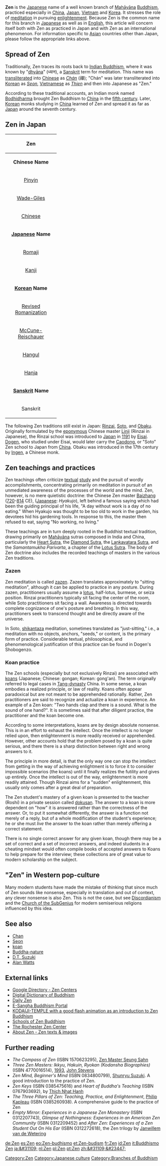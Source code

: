 {{buddhism}}
'''Zen''' is the [[Japanese]] name of a well known branch of [[Mahayana|Mah&#257;y&#257;na]] [[Buddhism]], practiced especially in [[Chinese Buddhism|China]], [[Japanese Buddhism|Japan]], [[Vietnam]] and [[Korean Buddhism|Korea]]. It stresses the role of [[meditation]] in pursuing [[Enlightenment (Buddhism)|enlightenment]].  Because Zen is the common name for this branch in [[Japanese language|Japanese]] as well as in [[English language|English]], this article will concern itself both with Zen as practiced in Japan and with Zen as an international phenomenon.  For information specific to [[Asia]]n countries other than Japan, please follow the appropriate links above.

==Spread of Zen==

Traditionally, Zen traces its roots back to [[Indian Buddhism]], where it was known by "[[dhyana|dhy&#257;na]]" (&#2343;&#2381;&#2351;&#2366;&#2344;), a [[Sanskrit]] term for meditation. This name was [[transliterate]]d into [[Chinese]] as ''[[Chan|Ch&aacute;n]]'' (&#31146;); "Ch&aacute;n" was later transliterated into [[Korean language|Korean]] as ''[[Seon]]'', [[Vietnamese language|Vietnamese]] as ''[[Thien]]'' and then into Japanese as "Zen."

According to these traditional accounts, an Indian monk named [[Bodhidharma]] brought Zen Buddhism to [[China]] in the [[5th century|fifth century]]. Later, [[Korea|Korean]] monks studying in [[China]] learned of Zen and spread it as far as [[Japan]] around the seventh century.

==Zen in Japan==
{| border=1 width=300 cellpadding=2 cellspacing=0 align=right style="margin:0 0 1em 1em;"
|-
! colspan=2 align=center bgcolor=#FFCCCC | '''Zen'''
|-
! colspan=2 align=center | '''Chinese Name'''
|-
| [[Pinyin]]
| [[Chán]]
|-
| width=150 | [[Wade-Giles]]
| width=150 | Ch'an
|-
| [[Chinese language|Chinese]]
| &#31146;
|-
! colspan=2 align=center | '''[[Japanese language|Japanese]] Name'''
|-
| [[Romaji]]
| Zen
|-
| [[Kanji]]
| &#31109;
|-
! colspan=2 align=center | '''[[Korean language|Korean]] Name'''
|-
| width=150 | [[Revised Romanization of Korean|Revised Romanization]]
| width=150 | [[Seon]]
|-
| width=150 | [[McCune-Reischauer]]
| width=150 | S&#335;n
|-
| [[Hangul]]
| &#49440;
|-
| width="150" | [[Hanja]]
| width="150" | &#31146;
|-
! colspan=2 align=center | '''[[Sanskrit]] Name'''
|-
| Sanskrit
| &#2343;&#2381;&#2351;&#2366;&#2344; [[dhyana|dhy&#257;na]]
|}
The following Zen traditions still exist in Japan: [[Rinzai]], [[Soto]], and [[Obaku School|Obaku]].  Originally formulated by the [[eponym]]ous Chinese master [[Linji]] (Rinzai in Japanese), the Rinzai school was introduced to [[Japan]] in [[1191]] by [[Eisai]]. [[Dogen]], who studied under Eisai, would later carry the [[Caodong]], or "Soto" Zen school to Japan from [[China]].  Obaku was introduced in the 17th century by [[Ingen]], a Chinese monk.

==Zen teachings and practices==

Zen teachings often criticize [[text]]ual [[Hermeneutics|study]] and the pursuit of wordly accomplishments, concentrating primarily on meditation in pursuit of an unmediated awareness of the processes of the world and the mind. Zen, however, is no mere quietistic doctrine: the Chinese Zen master [[Baizhang]] ([[720]]-[[814]] CE), ([[Japanese language|Japanese]]: ''Hyakujo''), left behind a famous saying which had been the guiding principal of his life, "A day without work is a day of no eating." When Hyakujo was thought to be too old to work in the garden, his devotees hid his gardening tools. In response to this, the master then refused to eat, saying "No working, no living." 

These teachings are in turn deeply rooted in the Buddhist textual tradition, drawing primarily on [[Mahayana|Mah&#257;y&#257;na]] sutras composed in India and China, particularly the [[Heart Sutra]], the [[Diamond Sutra]], the [[Lankavatara Sutra]], and the ''Samantamukha Parivarta'', a chapter of the [[Lotus Sutra]]. The body of Zen doctrine also includes the recorded teachings of masters in the various Zen traditions.

===Zazen===

Zen meditation is called [[zazen]]. Zazen translates approximately to "sitting meditation", although it can be applied to practice in any posture. During zazen, practitioners usually assume a [[lotus position|lotus]], half-lotus, burmese, or seiza position. Rinzai practitioners typically sit facing the center of the room, while Soto practitioners sit facing a wall. Awareness is directed towards complete cognizance of one's posture and breathing. In this way, practitioners seek to transcend thought and be directly aware of the universe.

In Soto, [[shikantaza]] meditation, sometimes translated as "just-sitting," i.e., a meditation with no objects, anchors, "seeds," or content, is the primary form of practice. Considerable textual, philosophical, and phenomenological justification of this practice can be found in Dogen's Shobogenzo.

===Koan practice===
The Zen schools (especially but not exclusively Rinzai) are associated with [[koan|koans]] (Japanese; Chinese: gongan; Korean: gong'an). The term originally referred to legal cases in [[Tang Dynasty|Tang-dynasty]] China. In some sense, a koan embodies a realized principle, or law of reality. Koans often appear paradoxical but are not meant to be apprehended rationally. Rather, Zen practitioners are said to recognize and actualize a koan in experience. An example of a Zen koan: "Two hands clap and there is a sound. What is the sound of one hand?". It is sometimes said that after diligent practice, the practitioner and the koan become one.

According to some interpretations, koans are by design absolute nonsense. This is in an effort to exhaust the intellect. Once the intellect is no longer relied upon, then enlightenment is more readily received or apprehended. However, other accounts hold that the problem posed by a koan is quite serious, and there there is a sharp distinction between right and wrong answers to it.

The principle in more detail, is that the only way one can stop the intellect from getting in the way of achieving enlightment is to force it to consider impossible scenarios (the koans) until it finally realizes the futility and gives up entirely. Once the intellect is out of the way, enlightenment is more readily attained. Though Rinzai aims for a "sudden" enlightenment, this usually only comes after a great deal of preparation.

The Zen student's mastery of a given koan is presented to the teacher (Roshi) in a private session called [[dokusan]]. The answer to a koan is more dependent on "how" it is answered rather than the correctness of the answer. Or, to put it somewhat differently, the answer is a function not merely of a reply, but of a whole modification of the student's experience; he or she must ''live'' the answer to the koan rather than merely offering a correct statement.

There is no single correct answer for any given koan, though there may be a set of correct and a set of incorrect answers, and indeed students in a cheating mindset would often compile books of accepted answers to Koans to help prepare for the interview; these collections are of great value to modern scholarship on the subject.

=="Zen" in Western pop-culture==

Many modern students have made the mistake of thinking that since much of Zen sounds like nonsense, especially in translation and out of context, any clever nonsense is also Zen. This is not the case, but see [[Discordianism]] and the [[Church of the SubGenius]] for modern semiserious religions influenced by this idea.

==See also==
*[[Chan]]
*[[Seon]]
*[[koan]]
*[[Tathagatagarbha doctrine#Tath&#257;gatagarbha in Zen|Buddha-nature]]
*[[D.T. Suzuki]]
*[[Alan Watts]]

== External links ==
*[http://directory.google.com/Top/Society/Religion_and_Spirituality/Buddhism/Lineages/Zen/Centers/ Google Directory - Zen Centers]
*[http://www.acmuller.net/ddb Digital Dictionary of Buddhism]
*[http://www.dailyzen.com/ Daily Zen]
*[http://www.e-sangha.com/ E-Sangha Buddhism Portal]
*[http://www.do-not-zzz.com/ KODAIJI-TEMPLE with a good flash animation as an introduction to Zen Buddhism]
*[http://www.ciolek.com/WWWVLPages/ZenPages/ZenSchools.html/ Schools of Zen Buddhism]
*[http://www.rzc.org/html/main.html The Rochester Zen Center]
*[http://zen.thetao.info/ About Zen - Zen texts & images]

==Further reading ==
*''The Compass of Zen'' (ISBN 1570623295), [[Zen Master Seung Sahn]]
*''Three Zen Masters: Ikkyu, Hakuin, Ryokan (Kodansha Biographies)'' (ISBN 4770016514), [[1993]], [[John Stevens (scholar)|John Stevens]]
*''Zen Mind, Beginner's Mind'' (ISBN 0834800799), [[Shunryu Suzuki]]. A good introduction to the practice of Zen.
*''Zen Keys'' (ISBN 0385475616) and ''Heart of Buddha's Teaching'' (ISBN 0767903692), by [[Thich Nhat Hanh]]
*''The Three Pillars of Zen: Teaching, Practice, and Enlightenment'', [[Philip Kapleau]] (ISBN 0385260938). A comprehensive guide to the practice of Zen
*''Empty Mirror: Experiences in a Japanese Zen Monastery'' (ISBN 0312207743), ''Glimpse of Nothingness: Experiences in an American Zen Community'' (ISBN 0312209452) and ''After Zen: Experiences of a Zen Student Out On His Ear'' (ISBN 0312272618), the Zen trilogy by [[Janwillem van de Wetering]]

[[Category:Zen]]
[[Category:Japanese culture]]

[[de:Zen]]
[[es:Zen]]
[[eo:Zen-budhismo]]
[[et:Zen-budism]]
[[fr:Zen]]
[[id:Zen]]
[[it:Buddhismo Zen]]
[[ja:&#31109;]]
[[nl:Zen]]
[[pl:Zen]]
[[pt:Zen]]
[[zh:&#31109;&#23447;]]
[[Category:Branches of Buddhism]]